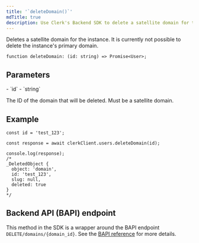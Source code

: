 ```yaml
---
title: '`deleteDomain()`'
mdTitle: true
description: Use Clerk's Backend SDK to delete a satellite domain for the instance.
---
```


Deletes a satellite domain for the instance. It is currently not possible to delete the instance's primary domain.

```tsx {{ prettier: false }}
function deleteDomain: (id: string) => Promise<User>;
```

## Parameters

<Properties>
  - `id`
  - `string`

  The ID of the domain that will be deleted. Must be a satellite domain.
</Properties>

## Example

```tsx {{ prettier: false }}
const id = 'test_123';

const response = await clerkClient.users.deleteDomain(id);

console.log(response);
/*
_DeletedObject {
  object: 'domain',
  id: 'test_123',
  slug: null,
  deleted: true
}
*/
```

## Backend API (BAPI) endpoint

This method in the SDK is a wrapper around the BAPI endpoint `DELETE/domains/{domain_id}`. See the [BAPI reference](https://clerk.com/docs/reference/backend-api/tag/Domains#operation/DeleteDomain) for more details.

